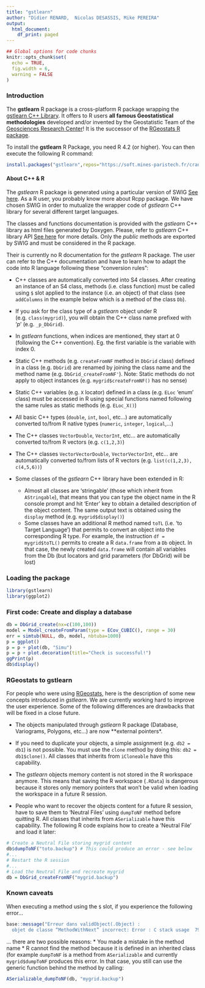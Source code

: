 ```yaml
---
title: "gstlearn"
author: "Didier RENARD,  Nicolas DESASSIS, Mike PEREIRA"
output:
  html_document:
    df_print: paged
---
```


```r
## Global options for code chunks
knitr::opts_chunk$set(
  echo = TRUE, 
  fig.width = 6,
  warning = FALSE
)
```

### Introduction

The **gstlearn** R package is a cross-platform R package wrapping the [gstlearn C++ Library](https://gstlearn.org). It offers to R users **all famous Geostatistical methodologies** developed and/or invented by the Geostatistic Team of the [Geosciences Research Center](https://www.geosciences.minesparis.psl.eu/)! It is the successor of the [RGeostats R package](http://cg.ensmp.fr/rgeostats).

To install the **gstlearn** R Package, you need R 4.2 (or higher). You can then execute the following R command:
```r
install.packages("gstlearn",repos="https://soft.mines-paristech.fr/cran")
```

#### About C++ & R

The *gstlearn* R package is generated using a particular version of SWIG [See here](https://soft.mines-paristech.fr/cran/gstlearn.html). As a R user, you probably know more about Rcpp package. We have chosen SWIG in order to mutualize the wrapper code of *gstlearn* C++ library for several different target languages.

The classes and functions documentation is provided with the *gstlearn* C++ library as html files generated by Doxygen. Please, refer to *gstlearn* C++ library API [See here](https://gstlearn.org/) for more details. Only the *public* methods are exported by SWIG and must be considered in the R package.

Their is currently no R documentation for the *gstlearn* R package. The user can refer to the C++ documentation and have to learn how to adapt the code into R language following these "conversion rules":

* C++ classes are automatically converted into S4 classes. After creating an instance of an S4 class, methods (i.e. class function) must be called using `$` slot applied to the instance (i.e. an object) of that class (see `addColumns` in the example below which is a method of the class `Db`).

* If you ask for the class type of a *gstlearn* object under R (e.g. `class(mygrid)`), you will obtain the C++ class name prefixed with '_p_' (e.g. `_p_DbGrid`).

* In *gstlearn* functions, when indices are mentioned, they start at 0 (following the C++ convention). Eg. the first variable is the variable with index 0.

* Static C++ methods (e.g. `createFromNF` method in `DbGrid` class) defined in a class (e.g. `DbGrid`) are renamed by joining the class name and the method name (e.g. `DbGrid_createFromNF'`). Note: Static methods do not apply to object instances (e.g. `mygrid$createFromNF()` has no sense)

* Static C++ variables (e.g. `X` locator) defined in a class (e.g. `ELoc` 'enum' class) must be accessed in R using special functions named following the same rules as static methods (e.g. `ELoc_X()`)

* All basic C++ types (`double`, `int`, `bool`, etc...) are automatically converted to/from R native types (`numeric`, `integer`, `logical`,...)

* The C++ classes `VectorDouble`, `VectorInt`, etc...  are automatically converted to/from R vectors (e.g. `c(1,2,3)`)

* The C++ classes `VectorVectorDouble`, `VectorVectorInt`, etc...  are automatically converted to/from lists of R vectors (e.g. `list(c(1,2,3), c(4,5,6))`)

* Some classes of the *gstlearn* C++ library have been extended in R:
  * Almost all classes are 'stringable' (those which inherit from `AStringable`), that means that you can type the object name in the R console prompt and hit 'Enter' key to obtain a detailed description of the object content. The same output text is obtained using the `display` method (e.g. `mygrid$display()`)
  * Some classes have an additional R method named `toTL` (i.e. 'to Target Language') that permits to convert an object into the corresponding R type. For example, the instruction `df = mygrid$toTL()` permits to create a R `data.frame` from a `Db` object. In that case, the newly created `data.frame` will contain all variables from the Db (but locators and grid parameters (for DbGrid) will be lost)

		
### Loading the  package

```r
library(gstlearn)
library(ggplot2)
```

### First code: Create and display a database

```r
db = DbGrid_create(nx=c(100,100))
model = Model_createFromParam(type = ECov_CUBIC(), range = 30)
err = simtub(NULL, db, model, nbtuba=1000)
p = ggplot()
p = p + plot(db, "Simu")
p = p + plot.decoration(title="Check is successful!")
ggPrint(p)
db$display()
```


### RGeostats to gstlearn

For people who were using [RGeostats](http://cg.ensmp.fr/rgeostats), here is the description of some new concepts introduced in *gstlearn*. We are currently working hard to improve the user experience. Some of the following differences are drawbacks that will be fixed in a close future.

* The objects manipulated through *gstlearn* R package (Database, Variograms, Polygons, etc...) are now **external pointers*.

* If you need to duplicate your objects, a simple assignment (e.g. `db2 = db1`) is not possible. You must use the `clone` method by doing this: `db2 = db1$clone()`. All classes that inherits from `iCloneable` have this capability.

* The *gstlearn* objects memory content is not stored in the R workspace anymore. This means that saving the R workspace (`.RData`) is dangerous because it stores only memory pointers that won't be valid when loading the workspace in a future R session.

* People who want to recover the objects content for a future R session, have to save them to 'Neutral Files' using `dumpToNF` method before quitting R. All classes that inherits from `ASerializable` have this capability. The following R code explains how to create a 'Neutral File' and load it later:

```r
# Create a Neutral File storing mygrid content
db$dumpToNF("toto.backup") # This could produce an error - see below
#...
# Restart the R session
#...
# Load the Neutral File and recreate mygrid
db = DbGrid_createFromNF("mygrid.backup")
```

### Known caveats

When executing a method using the `$` slot, if you experience the following error...
```r
base::message("Erreur dans validObject(.Object) : 
  objet de classe “MethodWithNext” incorrect: Error : C stack usage  7972404 is too close to the limit")
```

... there are two possible reasons:
* You made a mistake in the method name
* R cannot find the method because it is defined in an inherited class (for example `dumpToNF` is a method from `ASerializable` and currently `mygrid$dumpToNF` produces this error. In that case, you still can use the generic function behind the method by calling:

```r
ASerializable_dumpToNF(db, "mygrid.backup")
```



